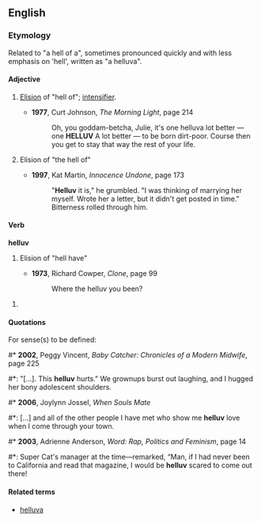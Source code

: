 ==English==
{{rfv}}
===Etymology===
Related to "a hell of a", sometimes pronounced quickly and with less emphasis on 'hell', written as "a helluva".
====Adjective====
{{en-adj|-}}
# {{slang}} [[elision|Elision]] of "hell of"; [[intensifier]].
#* '''1977''', Curt Johnson, ''The Morning Light'', page 214
#*: Oh, you goddam-betcha, Julie, it's one helluva lot better — one '''HELLUV''' A lot better — to be born dirt-poor. Course then you get to stay that way the rest of your life.
# {{slang}} Elision of "the hell of"
#* '''1997''', Kat Martin, ''Innocence Undone'', page 173
#*: "'''Helluv''' it is," he grumbled. "I was thinking of marrying her myself. Wrote her a letter, but it didn't get posted in time." Bitterness rolled through him.
====Verb====
'''helluv'''
# {{slang}} Elision of "hell have"
#* '''1973''', Richard Cowper, ''Clone'', page 99
#*: Where the helluv you been?


# {{rfdef}}
====Quotations====
For sense(s) to be defined:
#* '''2002''', Peggy Vincent, ''Baby Catcher: Chronicles of a Modern Midwife'', page 225
#*: "[…]. This '''helluv''' hurts." We grownups burst out laughing, and I hugged her bony adolescent shoulders.
#* '''2006''', Joylynn Jossel, ''When Souls Mate''
#*: […] and all of the other people I have met who show me '''helluv''' love when I come through your town.
#* '''2003''', Adrienne Anderson, ''Word: Rap, Politics and Feminism'', page 14
#*: Super Cat's manager at the time—remarked, “Man, if I had never been to California and read that magazine, I would be '''helluv''' scared to come out there!

====Related terms====
* [[helluva]]